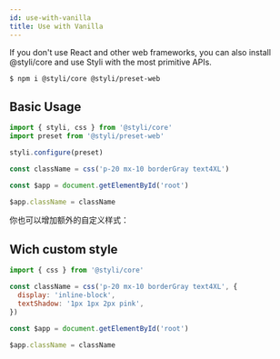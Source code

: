 ```yaml
---
id: use-with-vanilla
title: Use with Vanilla
---
```


If you don't use React and other web frameworks, you can also install @styli/core and use Styli with the most primitive APIs.

```bash
$ npm i @styli/core @styli/preset-web
```

## Basic Usage

```jsx
import { styli, css } from '@styli/core'
import preset from '@styli/preset-web'

styli.configure(preset)

const className = css('p-20 mx-10 borderGray text4XL')

const $app = document.getElementById('root')

$app.className = className
```

你也可以增加额外的自定义样式：

## Wich custom style

```jsx
import { css } from '@styli/core'

const className = css('p-20 mx-10 borderGray text4XL', {
  display: 'inline-block',
  textShadow: '1px 1px 2px pink',
})

const $app = document.getElementById('root')

$app.className = className
```
